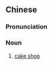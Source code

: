 ==Chinese==
{{zh-forms|type=21}}

===Pronunciation===
{{zh-pron
|m=dàngāodiàn
|c=daan6 gou1 dim3
|cat=n
}}

===Noun===
{{zh-noun}}

# [[cake shop]]